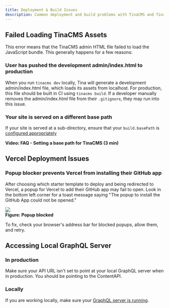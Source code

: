 ```yaml
---
title: Deployment & Build Issues
description: Common deployment and build problems with TinaCMS and TinaCloud
---
```


## Failed Loading TinaCMS Assets

This error means that the TinaCMS admin HTML file failed to load the JavaScript bundle. This generally happens for a few reasons:

### User has pushed the development admin/index.html to production

When you run `tinacms dev` locally, Tina will generate a development admin/index.html file, which loads its assets from localhost. For production, this file should be built in CI using `tinacms build`. If a developer manually removes the admin/index.html file from their `.gitignore`, they may run into this issue.

### Your site is served on a different base path

If your site is served at a sub-directory, ensure that your `build.basePath` is [configured appropriately](/docs/reference/config/#definition)

<Youtube embedSrc="https://www.youtube.com/embed/9O6gCsxV4Ms?si=451MBmVoTsxXu7X7" />

**Video: FAQ - Setting a base path for TinaCMS (3 min)**

## Vercel Deployment Issues

### Popup blocker prevents Vercel from installing their GitHub app

After choosing which starter template to deploy and being redirected to Vercel, a popup for Vercel to add their GitHub app may fail to open. Look in the bottom left corner for a toast message saying "The popup to install the GitHub App could not be opened."

![](/img/docs/introduction/vercel-popup-blocked_ogt6fr.png)\
**Figure: Popup blocked**

To fix, check your browser's address bar for blocked popups, allow them, and retry.

## Accessing Local GraphQL Server

### In production

Make sure your API URL isn't set to point at your local GraphQL server when in production. You should be pointing to the ContentAPI.

### Locally

If you are working locally, make sure your [GraphQL server is running](/docs/graphql/cli/).
